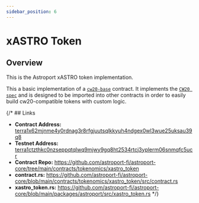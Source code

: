 ```yaml
---
sidebar_position: 6
---
```


# xASTRO Token

## Overview

This is the Astroport xASTRO token implementation.

This a basic implementation of a [`cw20-base`](https://github.com/CosmWasm/cw-plus/tree/main/contracts/cw20-base) contract. It implements the [`CW20 spec`](https://github.com/CosmWasm/cw-plus/tree/main/packages/cw20) and is designed to be imported into other contracts in order to easily build cw20-compatible tokens with custom logic.

{/* ## Links

- **Contract Address:** [terra1x62mjnme4y0rdnag3r8rfgjuutsqlkkyuh4ndgex0wl3wue25uksau39q8](https://terrasco.pe/mainnet/address/terra1x62mjnme4y0rdnag3r8rfgjuutsqlkkyuh4ndgex0wl3wue25uksau39q8)
- **Testnet Address:** [terra1ctzthkc0nzseppqtqlwq9mjwy9gq8ht2534rtcj3yplerm06snmqfc5ucr](https://finder.terra.money/testnet/address/terra1ctzthkc0nzseppqtqlwq9mjwy9gq8ht2534rtcj3yplerm06snmqfc5ucr)
- **Contract Repo:** https://github.com/astroport-fi/astroport-core/tree/main/contracts/tokenomics/xastro_token
- **contract.rs:** https://github.com/astroport-fi/astroport-core/blob/main/contracts/tokenomics/xastro_token/src/contract.rs
- **xastro_token.rs:** https://github.com/astroport-fi/astroport-core/blob/main/packages/astroport/src/xastro_token.rs */}

